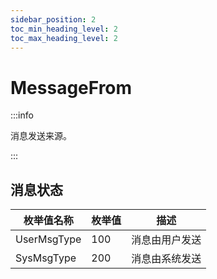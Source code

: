 ```yaml
---
sidebar_position: 2
toc_min_heading_level: 2
toc_max_heading_level: 2
---
```


# MessageFrom

:::info

消息发送来源。

:::

## 消息状态

| 枚举值名称 | 枚举值 | 描述                  |
| ---------- | ------------- | --------------------- |
|UserMsgType| 100      | 消息由用户发送                 |
|SysMsgType| 200      | 消息由系统发送               |